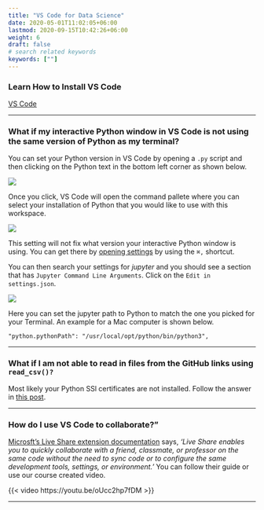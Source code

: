 ---
title: "VS Code for Data Science"
date: 2020-05-01T11:02:05+06:00
lastmod: 2020-09-15T10:42:26+06:00
weight: 6
draft: false
# search related keywords
keywords: [""]
---

### Learn How to Install VS Code
[VS Code](/Setup/vs_code_setup.qmd)

---

### What if my interactive Python window in VS Code is not using the same version of Python as my terminal?

You can set your Python version in VS Code by opening a `.py` script and then clicking on the Python text in the bottom left corner as shown below.

![](/Images/python_vscode_terminal.png)

Once you click, VS Code will open the command pallete where you can select your installation of Python that you would like to use with this workspace.

![](/Images/python_command_palet.png)

This setting will not fix what version your interactive Python window is using. You can get there by [opening settings](https://code.visualstudio.com/docs/getstarted/settings) by using  the `⌘,` shortcut.

You can then search your settings for _jupyter_ and you should see a section that has `Jupyter Command Line Arguments`.  Click on the `Edit in settings.json`.

![](/Images/ipython_settings.png)

Here you can set the jupyter path to Python to match the one you picked for your Terminal. An example for a Mac computer is shown below.

```
"python.pythonPath": "/usr/local/opt/python/bin/python3",
```

---

### What if I am not able to read in files from the GitHub links using `read_csv()?`

Most likely your Python SSl certificates are not installed.  Follow the answer in [this post](https://stackoverflow.com/questions/50236117/scraping-ssl-certificate-verify-failed-error-for-http-en-wikipedia-org).

---

### How do I use VS Code to collaborate?"

[Microsft's Live Share extension documentation](https://code.visualstudio.com/learn/collaboration/live-share) says, _'Live Share enables you to quickly collaborate with a friend, classmate, or professor on the same code without the need to sync code or to configure the same development tools, settings, or environment.'_  You can follow their guide or use our course created video.

{{< video https://youtu.be/oUcc2hp7fDM >}}

---




